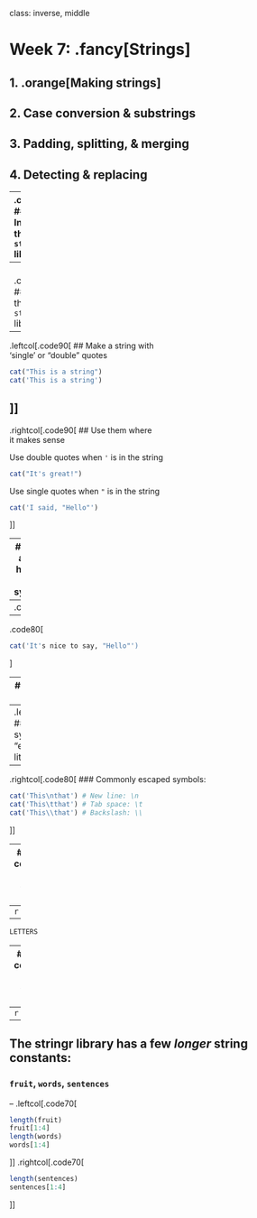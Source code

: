 
class: inverse, middle

# Week 7: .fancy[Strings]

## 1. .orange[Making strings]
## 2. Case conversion & substrings
## 3. Padding, splitting, & merging
## 4. Detecting & replacing

---
.code90[
## Install the `stringr` library
```r
install.packages("stringr")
```
(Only do this once...and you already did this in HW 2)
]
--
<br>
.code90[
## Load the `stringr` library
```r
library(stringr)
```
(Do this every time you use the package)
]

---
.leftcol[.code90[
## Make a string with<br>'single' or "double" quotes
```r
cat("This is a string")
cat('This is a string')
```
]]
--
.rightcol[.code90[
## Use them where<br>it makes sense

Use double quotes when `'` is in the string
```r
cat("It's great!")
```
Use single quotes when `"` is in the string
```r
cat('I said, "Hello"')
```
]]

---
# What if a string has both `'` and `"` symbols?

Example: `It's nice to say, "Hello"`

--
.code80[
```r
cat("It's nice to say, "Hello"")
```
]
--
.code80[
```r
cat('It's nice to say, "Hello"')
```
]

---
# "Escaping" to the rescue!

--
.leftcol[.code80[
### Use the `\` symbol to "escape" a literal symbol
```r
cat("It's nice to say, \"Hello\"") # Double quote
cat('It\'s nice to say, "Hello"') # Single quote
```
]]
--
.rightcol[.code80[
### Commonly escaped symbols:
```r
cat('This\nthat') # New line: \n
cat('This\tthat') # Tab space: \t
cat('This\\that') # Backslash: \\
```
]]

---
## "String constants": Sets of common strings

--
```r
letters
```
--
```r
LETTERS
```

---
## "String constants": Sets of common strings

```r
month.name
```
--
```r
month.abb
```

---
## The **stringr** library has a few _longer_ string constants:
### `fruit`, `words`, `sentences`

--
.leftcol[.code70[
```r
length(fruit)
fruit[1:4]
length(words)
words[1:4]
```
]]
.rightcol[.code70[
```r
length(sentences)
sentences[1:4]
```
]]
